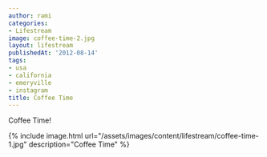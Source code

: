 ```yaml
---
author: rami
categories:
- Lifestream
image: coffee-time-2.jpg
layout: lifestream
publishedAt: '2012-08-14'
tags:
- usa
- california
- emeryville
- instagram
title: Coffee Time
---
```


Coffee Time!

{% include image.html url="/assets/images/content/lifestream/coffee-time-1.jpg" description="Coffee Time" %}
